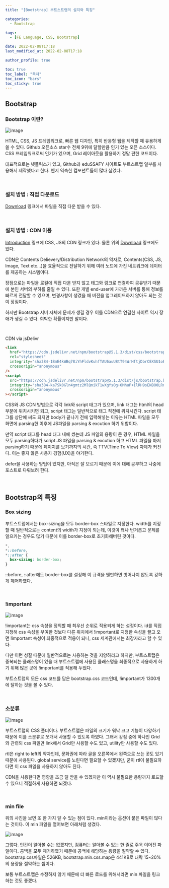 ```yaml
---
title: "[Bootstrap] 부트스트랩의 설치와 특징"

categories:
  - Bootstrap

tags:
  - [FE Language, CSS, Bootstrap]

date: 2022-02-08T17:18
last_modified_at: 2022-02-08T17:18

author_profile: true

toc: true
toc_label: "목차"
toc_icon: "bars"
toc_sticky: true
---
```


## Bootstrap

### Bootstrap 이란?

![image](https://user-images.githubusercontent.com/86189596/152941115-f4a610b7-000e-4727-afce-d5ae45871723.png)

HTML, CSS, JS 프레임워크로, 빠른 웹 디자인, 특히 반응형 웹을 제작할 때 유용하게 쓸 수 있다. Github 오픈소스 star수 전체 9위에 달할만큼 인기 있는 오픈 소스이다. CSS 프레임워크로써 인기가 있으며, Grid 레이아웃을 활용하기 정말 편한 코드이다.

대표적으로는 넷플릭스가 있고, Github과 eduSSAFY 사이트도 부트스트랩 일부를 사용해서 제작했다고 한다. 왠지 익숙한 컴포넌트들이 많다 싶었다.

<br />

### 설치 방법 : 직접 다운로드

[Download](https://getbootstrap.com/docs/5.1/getting-started/download/) 링크에서 파일을 직접 다운 받을 수 있다.

<br />

### 설치 방법 : CDN 이용

[Introduction](https://getbootstrap.com/docs/5.1/getting-started/introduction/) 링크에 CSS, JS의 CDN 링크가 있다. 물론 위의 [Download](https://getbootstrap.com/docs/5.1/getting-started/download/) 링크에도 있다.

CDN은 Contents Delievery/Distribution Network의 약자로, Contents(CSS, JS, Image, Text etc...)을 효율적으로 전달하기 위해 여러 노드에 가진 네트워크에 데이터를 제공하는 시스템이다.

장점으로는 파일을 로컬에 직접 다운 받지 않고 태그와 링크로 연결하여 공유받기 때문에 본인 서버의 부하를 줄일 수 있다. 또한 개별 end-user에 가까운 서버를 통해 정보를 빠르게 전달할 수 있으며, 변경사항이 생겼을 때 버전을 업그레이드하지 않아도 되는 것이 장점이다.

하지만 Bootstrap 서버 자체에 문제가 생길 경우 이를 CDN으로 연결한 사이트 역시 장애가 생길 수 있다. 희박한 확률이지만 말이다.

<br />

CDN via jsDelivr

```html
<link
  href="https://cdn.jsdelivr.net/npm/bootstrap@5.1.3/dist/css/bootstrap.min.css"
  rel="stylesheet"
  integrity="sha384-1BmE4kWBq78iYhFldvKuhfTAU6auU8tT94WrHftjDbrCEXSU1oBoqyl2QvZ6jIW3"
  crossorigin="anonymous"
/>
<script
  src="https://cdn.jsdelivr.net/npm/bootstrap@5.1.3/dist/js/bootstrap.bundle.min.js"
  integrity="sha384-ka7Sk0Gln4gmtz2MlQnikT1wXgYsOg+OMhuP+IlRH9sENBO0LRn5q+8nbTov4+1p"
  crossorigin="anonymous"
></script>
```

CSS와 JS CDN 방법으로 각각 link와 script 태그가 있으며, link 태그는 html의 head 부분에 위치시키면 되고, script 태그는 일반적으로 </body> 태그 직전에 위치시킨다. script 태그를 상단에 써도 되지만 body가 끝나기 전에 입력해넣는 이유는 HTML 파일을 모두 화면에 parsing한 이후에 JS파일을 parsing & excution 하기 위함이다.

만약 script 태그를 head 태그 내에 썼는데 JS 파일의 용량이 큰 경우, HTML 파일을 모두 parsing하다가 script JS 파일을 parsing & excution 하고 HTML 파일을 마저 parsing하기 때문에 페이지를 보기까지의 시간, 즉 TTV(Time To View) 자체가 커진다. 이는 좋지 않은 사용자 경험(UX)을 야기한다.

defer을 사용하는 방법이 있지만, 아직은 잘 모르기 때문에 이에 대해 공부하고 나중에 포스트로 다뤄보려 한다.

<br />

## Bootstrap의 특징

### Box sizing

부트스트랩에서는 box-sizing을 모두 border-box 스타일로 지정한다. width를 지정할 때 일반적으로는 content의 width가 지정이 되는데, 이것이 꽤나 번거롭고 문제를 일으키는 경우도 많기 때문에 이를 border-box로 초기화해버린 것이다.

```css
*,
*::before,
*::after {
  box-sizing: border-box;
}
```

::before, ::after에도 border-box를 설정해 이 규격을 웬만하면 벗어나지 않도록 강하게 제어하였다.

<br />

### !important

![image](https://user-images.githubusercontent.com/86189596/152944425-46771452-27dd-407f-83a9-e2f0f62974ab.png)

!important는 css 속성을 정의할 때 최우선 순위로 적용되게 하는 설정이다. id를 직접 지정해 css 속성을 부여한 것보다 다른 위치에서 !important로 지정한 속성을 끌고 오면 !important 속성이 최종적으로 적용이 되니, css 세계관에서는 최강자라고 할 수 있다.

다만 이런 성질 때문에 일반적으로는 사용하는 것을 지양하라고 하지만, 부트스트랩은 중복되는 클래스명이 있을 때 부트스트랩에 사용된 클래스명을 최종적으로 사용하게 하기 위해 많은 곳에 !important를 적용해 두었다.

부트스트랩의 모든 css 코드를 담은 bootstrap.css 코드인데, !important가 1300개에 달하는 것을 볼 수 있다.

<br />

### 소분류

![image](https://user-images.githubusercontent.com/86189596/152944930-9cef0eeb-98a8-4360-b68d-288025917db6.png)

부트스트랩의 CSS 폴더이다. 부트스트랩은 파일의 크기가 워낙 크고 기능이 다양하기 때문에 이를 소분류로 쪼개서 사용할 수 있도록 하였다. 그래서 강점 중에 하나인 Grid와 관련되 css 파일만 link해서 Grid만 사용할 수도 있고, utility만 사용할 수도 있다.

rtl은 right to left의 약자인데, 문화권에 따라 글을 오른쪽에서 왼쪽으로 쓰는 곳도 있기 때문에 사용된다. global service를 노린다면 필요할 수 있겠지만, 굳이 rtl이 불필요하다면 이 css 파일을 사용하지 않아도 된다.

CDN을 사용한다면 영향을 조금 덜 받을 수 있겠지만 이 역시 불필요한 용량까지 로드할 수 있으니 적절하게 사용하면 되겠다.

<br />

### min file

위의 사진을 보면 또 한 가지 알 수 있는 점이 있다. min이라는 옵션이 붙은 파일이 많다는 것이다. 이 min 파일을 열어보면 아래처럼 생겼다.

![image](https://user-images.githubusercontent.com/86189596/152945630-616fe007-fb39-46f7-9abb-256573eda9a9.png)

그렇다. 인간이 알아볼 수는 없겠지만, 컴퓨터는 알아볼 수 있는 한 줄로 주욱 이어진 파일이다. 공백을 모두 제거하였기 때문에 공백에 해당하는 용량을 절약할 수 있다. bootstrap.css파일은 526KB, bootstrap.min.css.map은 441KB로 대략 15~20%의 용량을 절약하는 셈이다.

보통 부트스트랩은 수정하지 않기 때문에 더 빠른 로드를 위해서라면 min 파일을 링크하는 것도 좋겠다.
